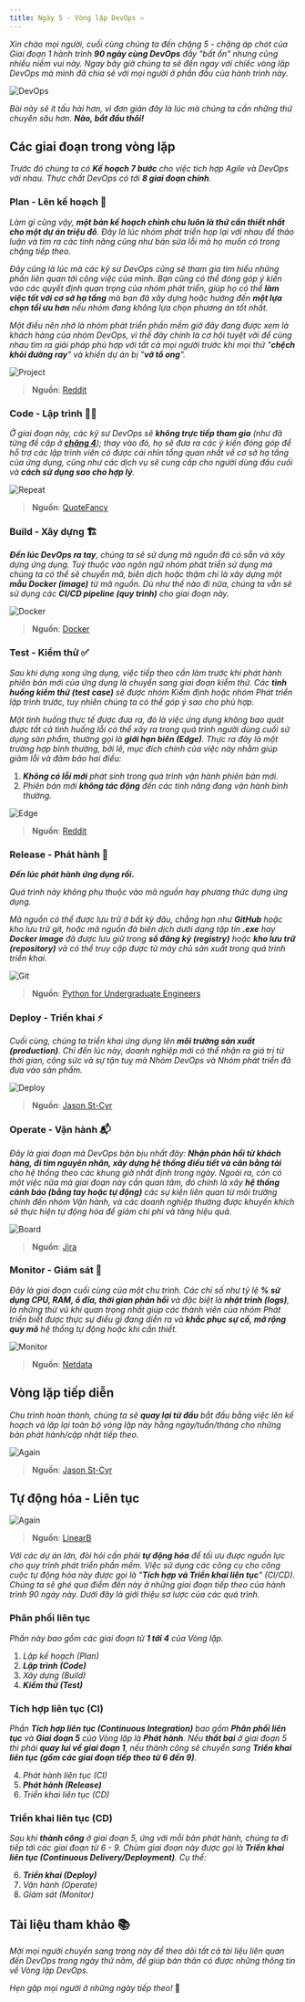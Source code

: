 ```yaml
---
title: Ngày 5 - Vòng lặp DevOps ♾
---
```



_Xin chào mọi người, cuối cùng chúng ta đến chặng 5 - chặng áp chót của Giai đoạn 1 hành trình **90 ngày cùng DevOps** đầy "bất
ổn" nhưng cũng nhiều niềm vui này. Ngay bây giờ chúng ta sẽ đến ngay với chiếc vòng lặp DevOps mà mình đã chia sẻ với mọi người
ở phần đầu của hành trình này._

![DevOps](../../../../assets/devops.png)

_Bài này sẽ ít tấu hài hơn, vì đơn giản đây là lúc mà chúng ta cần những thứ chuyên sâu hơn. **Nào, bắt đầu thôi!**_


## Các giai đoạn trong vòng lặp

_Trước đó chúng ta có **Kế hoạch 7 bước** cho việc tích hợp Agile và DevOps với nhau. Thực chất DevOps có tới **8 
giai đoạn chính**._

### Plan - Lên kế hoạch 📑

_Làm gì cũng vậy, **một bản kế hoạch chỉnh chu luôn là thứ cần thiết nhất cho một dự án triệu đô**. Đây là lúc nhóm phát triển 
họp lại với nhau để thảo luận và tìm ra các tính năng cũng như bản sửa lỗi mà họ muốn có trong chặng tiếp theo._ 

_Đây cũng là lúc mà các kỹ sư DevOps cũng sẽ tham gia tìm hiểu những phần liên quan tới công việc của mình. Bạn cũng có thể 
đóng góp ý kiến vào các quyết định quan trọng của nhóm phát triển, giúp họ có thể **làm việc tốt với cơ sở hạ tầng** mà bạn 
đã xây dựng hoặc hướng đến **một lựa chọn tối ưu hơn** nếu nhóm đang không lựa chọn phương án tốt nhất._ 

_Một điều nên nhớ là nhóm phát triển phần mềm giờ đây đang được xem là khách hàng của nhóm DevOps, vì thế đây chính là cơ hội 
tuyệt vời để cùng nhau tìm ra giải pháp phù hợp với tất cả mọi người trước khi mọi thứ "**chệch khỏi đường ray**" và khiến 
dự án bị "**vỡ tổ ong**"._

![Project](../../../../assets/devops/project.webp)

> **Nguồn**: [Reddit](https://www.reddit.com/r/ProgrammerHumor/comments/8cum89/starting_a_new_project/)

### Code - Lập trình 👨‍💻

_Ở giai đoạn này, các kỹ sư DevOps sẽ **không trực tiếp tham gia** (như đã từng đề cập ở [**chặng 4**](../day4)); thay vào đó, 
họ sẽ đưa ra các ý kiến đóng góp để hỗ trợ các lập trình viên có được cái nhìn tổng quan nhất về cơ sở hạ tầng của ứng dụng, 
cũng như các dịch vụ sẽ cung cấp cho người dùng đầu cuối và **cách sử dụng sao cho hợp lý**._

![Repeat](../../../../assets/devops/repeat.jpg)

> **Nguồn**: [QuoteFancy](https://quotefancy.com/quote/4050451/eat-sleep-code-repeat-Wallpaper)

### Build - Xây dựng 🏗

_**Đến lúc DevOps ra tay**, chúng ta sẽ sử dụng mã nguồn đã có sẵn và xây dựng ứng dụng. Tuỳ thuộc vào ngôn ngữ nhóm phát triển
sử dụng mà chúng ta có thể sẽ chuyển mã, biên dịch hoặc thậm chí là xây dựng một **mẫu Docker (image)** từ mã nguồn. Dù như 
thế nào đi nữa, chúng ta vẫn sẽ sử dụng các **CI/CD pipeline (quy trình)** cho giai đoạn này._

![Docker](../../../../assets/devops/docker.webp)

> **Nguồn**: [Docker](https://www.docker.com/community/open-source/)

### Test - Kiểm thử ✅

_Sau khi dựng xong ứng dụng, việc tiếp theo cần làm trước khi phát hành phiên bản mới của ứng dụng là chuyển sang giai đoạn 
kiểm thử. Các **tình huống kiểm thử (test case)** sẽ được nhóm Kiểm định hoặc nhóm Phát triển lập trình trước, tuy nhiên 
chúng ta có thể góp ý sao cho phù hợp._

_Một tình huống thực tế được đưa ra, đó là việc ứng dụng không bao quát được tất cả tình huống lỗi có thể xảy ra trong quá 
trình người dùng cuối sử dụng sản phẩm, thường gọi là **giới hạn biên (Edge)**. Thực ra đây là một trường hợp bình thường, 
bởi lẽ, mục đích chính của việc này nhằm giúp giảm lỗi và đảm bảo hai điều:_

<Steps>

1. _**Không có lỗi mới** phát sinh trong quá trình vận hành phiên bản mới._
2. _Phiên bản mới **không tác động** đến các tính năng đang vận hành bình thường._

</Steps>

![Edge](../../../../assets/devops/edgecase.webp)

> **Nguồn**: [Reddit](https://www.reddit.com/r/ProgrammerHumor/comments/oxq5no/edge_cases_be_like/)

### Release - Phát hành 📱

**_Đến lúc phát hành ứng dụng rồi._**

_Quá trình này không phụ thuộc vào mã nguồn hay phương thức dựng ứng dụng._

_Mã nguồn có thể được lưu trữ ở bất kỳ đâu, chẳng hạn như **GitHub** hoặc kho lưu trữ git, hoặc mã nguồn đã biên dịch dưới dạng 
tập tin **.exe** hay **Docker image** đã được lưu giữ trong **sổ đăng ký (registry)** hoặc **kho lưu trữ (repository)** và 
có thể truy cập được từ máy chủ sản xuất trong quá trình triển khai._

![Git](../../../../assets/devops/git_and_github_logo.png)

> **Nguồn**: [Python for Undergraduate Engineers](https://pythonforundergradengineers.com/git-and-github-for-undergrad-engineers.html)

### Deploy - Triển khai ⚡

_Cuối cùng, chúng ta triển khai ứng dụng lên **môi trường sản xuất (production)**. Chỉ đến lúc này, doanh nghiệp mới có thể 
nhận ra giá trị từ thời gian, công sức và sự tận tuỵ mà Nhóm DevOps và Nhóm phát triển đã đưa vào sản phẩm._

![Deploy](../../../../assets/devops/deploymeme.jpg)

> **Nguồn**: [Jason St-Cyr](https://jasonstcyr.com/2016/12/24/twelfth-day-of-christmas-deployment-memes/)

### Operate - Vận hành 📬

_Đây là giai đoạn mà DevOps bận bịu nhất đây: **Nhận phản hồi từ khách hàng, đi tìm nguyên nhân, xây dựng hệ thống điều tiết
và cân bằng tải** cho hệ thống theo các khung giờ nhất định trong ngày. Ngoài ra, còn có một việc nữa mà giai đoạn này cần
quan tâm, đó chính là xây **hệ thống cảnh báo (bằng tay hoặc tự động)** các sự kiện liên quan từ môi trường chính đến nhóm 
Vận hành, và các doanh nghiệp thường được khuyến khích sẽ thực hiện tự động hóa để giảm chi phí và tăng hiệu quả._

![Board](../../../../assets/devops/releases.png)

> **Nguồn**: [Jira](https://www.atlassian.com/software/jira.com)

### Monitor - Giám sát 📶

_Đây là giai đoạn cuối cùng của một chu trình. Các chỉ số như tỷ lệ **% sử dụng CPU, RAM, ổ đĩa, thời gian phản hồi** và đặc 
biệt là **nhật trình (logs)**, là những thứ vũ khí quan trọng nhất giúp các thành viên của nhóm Phát triển biết được thực sự
điều gì đang diễn ra và **khắc phục sự cố, mở rộng quy mô** hệ thống tự động hoặc khi cần thiết._

![Monitor](../../../../assets/devops/monitor.png)

> **Nguồn**: [Netdata](https://app.netdata.cloud/spaces/netdata-demo/rooms/all-nodes/overview)

## Vòng lặp tiếp diễn

_Chu trình hoàn thành, chúng ta sẽ **quay lại từ đầu** bắt đầu bằng việc lên kế hoạch và lặp lại toàn bộ vòng lặp này hằng
ngày/tuần/tháng cho những bản phát hành/cập nhật tiếp theo._

![Again](../../../../assets/devops/again.jpg)

> **Nguồn**: [Jason St-Cyr](https://jasonstcyr.com/2016/12/24/twelfth-day-of-christmas-deployment-memes/)

## Tự động hóa - Liên tục 

![Again](../../../../assets/devops/automation.png)

> **Nguồn**: [LinearB](https://linearb.io/blog/what-is-continuous-merge)

_Với các dự án lớn, đòi hỏi cần phải **tự động hóa** để tối ưu được nguồn lực cho quy trình phát triển phần mềm. Việc sử dụng
các công cụ cho công cuộc tự động hóa này được gọi là "**Tích hợp và Triển khai liên tục**" (CI/CD). Chúng ta sẽ ghé qua điểm
đến này ở những giai đoạn tiếp theo của hành trình 90 ngày này. Dưới đây là giới thiệu sơ lược của các quá trình._

### Phân phối liên tục

_Phần này bao gồm các giai đoạn từ **1 tới 4** của Vòng lặp._

<Steps>

1. _Lập kế hoạch (Plan)_
2. _**Lập trình (Code)**_
3. _Xây dựng (Build)_
4. _**Kiểm thử (Test)**_

</Steps>

### Tích hợp liên tục (CI)

_Phần **Tích hợp liên tục (Continuous Integration)** bao gồm **Phân phối liên tục** và **Giai đoạn 5** của Vòng lặp 
là **Phát hành**. Nếu **thất bại** ở giai đoạn 5 thì phải **quay lui về giai đoạn 1**, nếu thành công sẽ chuyển sang 
**Triển khai liên tục (gồm các giai đoạn tiếp theo từ 6 đến 9)**._

<Steps>

4. _Phát hành liên tục (CI)_
5. **_Phát hành (Release)_**
6. _Triển khai liên tục (CD)_

</Steps>

### Triển khai liên tục (CD)

_Sau khi **thành công** ở giai đoạn 5, ứng với mỗi bản phát hành, chúng ta đi tiếp tới các giai đoạn từ 6 - 9. Chùm giai đoạn
này được gọi là **Triển khai liên tục (Continuous Delivery/Deployment)**. Cụ thể:_

<Steps>

6. **_Triển khai (Deploy)_**
7. _Vận hành (Operate)_
8. _Giám sát (Monitor)_

</Steps>

## Tài liệu tham khảo 📚

_Mời mọi người chuyển sang trang này để theo dõi tất cả tài liệu liên quan đến DevOps trong ngày thứ năm, để giúp bản thân
có được những thông tin về Vòng lặp DevOps._

<LinkCard
  title="Ngày 5 - Tham khảo"
  href="../../../reference/devops/day5"
/>

_Hẹn gặp mọi người ở những ngày tiếp theo!_ 🚀